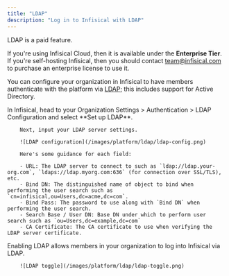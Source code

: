 ```yaml
---
title: "LDAP"
description: "Log in to Infisical with LDAP"
---
```


<Info>
    LDAP is a paid feature.
   
   If you're using Infisical Cloud, then it is available under the **Enterprise Tier**. If you're self-hosting Infisical,
   then you should contact team@infisical.com to purchase an enterprise license to use it.
</Info>

You can configure your organization in Infisical to have members authenticate with the platform via [LDAP](https://en.wikipedia.org/wiki/Lightweight_Directory_Access_Protocol); this includes support for Active Directory.

<Steps>
   <Step title="Prepare the LDAP configuration in Infisical">
        In Infisical, head to your Organization Settings > Authentication > LDAP Configuration and select **Set up LDAP**.
        
        Next, input your LDAP server settings.
        
        ![LDAP configuration](/images/platform/ldap/ldap-config.png)
        
        Here's some guidance for each field:

        - URL: The LDAP server to connect to such as `ldap://ldap.your-org.com`, `ldaps://ldap.myorg.com:636` (for connection over SSL/TLS), etc.
        - Bind DN: The distinguished name of object to bind when performing the user search such as `cn=infisical,ou=Users,dc=acme,dc=com`.
        - Bind Pass: The password to use along with `Bind DN` when performing the user search.
        - Search Base / User DN: Base DN under which to perform user search such as `ou=Users,dc=example,dc=com`
        - CA Certificate: The CA certificate to use when verifying the LDAP server certificate.
   </Step>
   <Step title="Enable LDAP in Infisical">
        Enabling LDAP allows members in your organization to log into Infisical via LDAP.
        
        ![LDAP toggle](/images/platform/ldap/ldap-toggle.png)
   </Step>
</Steps>